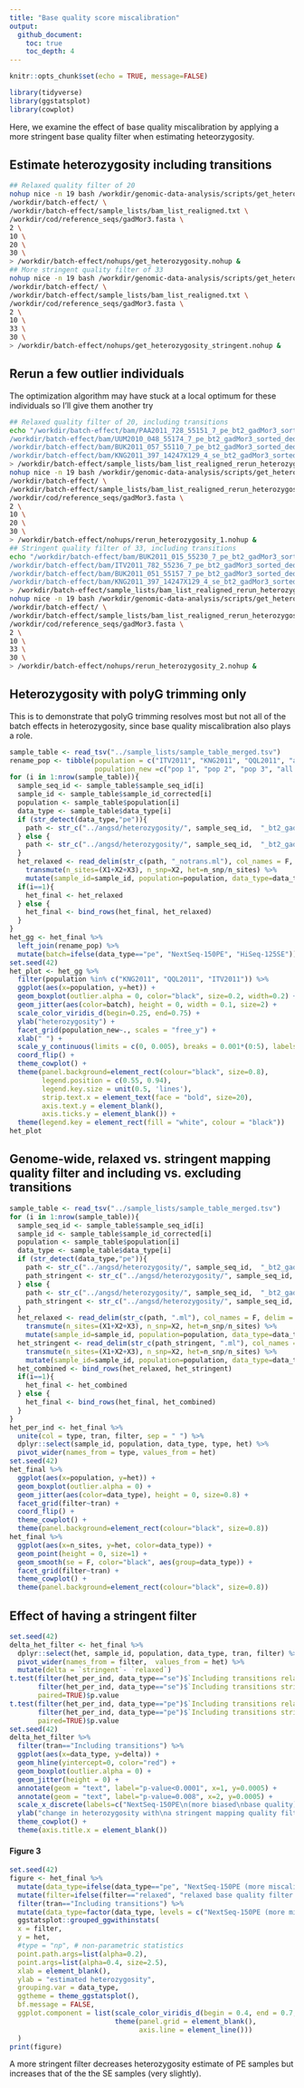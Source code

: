```yaml
---
title: "Base quality score miscalibration"
output: 
  github_document:
    toc: true
    toc_depth: 4
---
```


```r
knitr::opts_chunk$set(echo = TRUE, message=FALSE)
```

```r
library(tidyverse)
library(ggstatsplot)
library(cowplot)
```

Here, we examine the effect of base quality miscalibration by applying a more stringent base quality filter when estimating heteorzygosity.

## Estimate heterozygosity including transitions

```bash
## Relaxed quality filter of 20
nohup nice -n 19 bash /workdir/genomic-data-analysis/scripts/get_heterozygosity.sh \
/workdir/batch-effect/ \
/workdir/batch-effect/sample_lists/bam_list_realigned.txt \
/workdir/cod/reference_seqs/gadMor3.fasta \
2 \
10 \
20 \
30 \
> /workdir/batch-effect/nohups/get_heterozygosity.nohup &
## More stringent quality filter of 33
nohup nice -n 19 bash /workdir/genomic-data-analysis/scripts/get_heterozygosity.sh \
/workdir/batch-effect/ \
/workdir/batch-effect/sample_lists/bam_list_realigned.txt \
/workdir/cod/reference_seqs/gadMor3.fasta \
2 \
10 \
33 \
30 \
> /workdir/batch-effect/nohups/get_heterozygosity_stringent.nohup &
```

## Rerun a few outlier individuals 

The optimization algorithm may have stuck at a local optimum for these individuals so I'll give them another try

```bash
## Relaxed quality filter of 20, including transitions
echo "/workdir/batch-effect/bam/PAA2011_728_55151_7_pe_bt2_gadMor3_sorted_dedup_overlapclipped_realigned.bam
/workdir/batch-effect/bam/UUM2010_048_55174_7_pe_bt2_gadMor3_sorted_dedup_overlapclipped_realigned.bam
/workdir/batch-effect/bam/BUK2011_057_55110_7_pe_bt2_gadMor3_sorted_dedup_overlapclipped_realigned.bam
/workdir/batch-effect/bam/KNG2011_397_14247X129_4_se_bt2_gadMor3_sorted_dedup_realigned.bam" \
> /workdir/batch-effect/sample_lists/bam_list_realigned_rerun_heterozygosity_1.txt
nohup nice -n 19 bash /workdir/genomic-data-analysis/scripts/get_heterozygosity.sh \
/workdir/batch-effect/ \
/workdir/batch-effect/sample_lists/bam_list_realigned_rerun_heterozygosity_1.txt \
/workdir/cod/reference_seqs/gadMor3.fasta \
2 \
10 \
20 \
30 \
> /workdir/batch-effect/nohups/rerun_heterozygosity_1.nohup &
## Stringent quality filter of 33, including transitions
echo "/workdir/batch-effect/bam/BUK2011_015_55230_7_pe_bt2_gadMor3_sorted_dedup_overlapclipped_realigned.bam
/workdir/batch-effect/bam/ITV2011_782_55236_7_pe_bt2_gadMor3_sorted_dedup_overlapclipped_realigned.bam
/workdir/batch-effect/bam/BUK2011_051_55157_7_pe_bt2_gadMor3_sorted_dedup_overlapclipped_realigned.bam
/workdir/batch-effect/bam/KNG2011_397_14247X129_4_se_bt2_gadMor3_sorted_dedup_realigned.bam" \
> /workdir/batch-effect/sample_lists/bam_list_realigned_rerun_heterozygosity_2.txt
nohup nice -n 19 bash /workdir/genomic-data-analysis/scripts/get_heterozygosity.sh \
/workdir/batch-effect/ \
/workdir/batch-effect/sample_lists/bam_list_realigned_rerun_heterozygosity_2.txt \
/workdir/cod/reference_seqs/gadMor3.fasta \
2 \
10 \
33 \
30 \
> /workdir/batch-effect/nohups/rerun_heterozygosity_2.nohup &
```

## Heterozygosity with polyG trimming only

This is to demonstrate that polyG trimming resolves most but not all of the batch effects in heterozygosity, since base quality miscalibration also plays a role.

```r
sample_table <- read_tsv("../sample_lists/sample_table_merged.tsv")
rename_pop <- tibble(population = c("ITV2011", "KNG2011", "QQL2011", "all pops"),
                     population_new =c("pop 1", "pop 2", "pop 3", "all pops"))
for (i in 1:nrow(sample_table)){
  sample_seq_id <- sample_table$sample_seq_id[i]
  sample_id <- sample_table$sample_id_corrected[i]
  population <- sample_table$population[i]
  data_type <- sample_table$data_type[i]
  if (str_detect(data_type,"pe")){
    path <- str_c("../angsd/heterozygosity/", sample_seq_id,  "_bt2_gadMor3_sorted_dedup_overlapclipped_realigned_mindp2_maxdp10_minq20_minmapq30")
  } else {
    path <- str_c("../angsd/heterozygosity/", sample_seq_id,  "_bt2_gadMor3_sorted_dedup_realigned_mindp2_maxdp10_minq20_minmapq30")
  }
  het_relaxed <- read_delim(str_c(path, "_notrans.ml"), col_names = F, delim = " ") %>% 
    transmute(n_sites=(X1+X2+X3), n_snp=X2, het=n_snp/n_sites) %>%
    mutate(sample_id=sample_id, population=population, data_type=data_type, type="Before")
  if(i==1){
    het_final <- het_relaxed
  } else {
    het_final <- bind_rows(het_final, het_relaxed)
  }
}
het_gg <- het_final %>%
  left_join(rename_pop) %>%
  mutate(batch=ifelse(data_type=="pe", "NextSeq-150PE", "HiSeq-125SE")) 
set.seed(42)
het_plot <- het_gg %>%
  filter(population %in% c("KNG2011", "QQL2011", "ITV2011")) %>%
  ggplot(aes(x=population, y=het)) +
  geom_boxplot(outlier.alpha = 0, color="black", size=0.2, width=0.2) +
  geom_jitter(aes(color=batch), height = 0, width = 0.1, size=2) +
  scale_color_viridis_d(begin=0.25, end=0.75) +
  ylab("heterozygosity") +
  facet_grid(population_new~., scales = "free_y") +
  xlab(" ") +
  scale_y_continuous(limits = c(0, 0.005), breaks = 0.001*(0:5), labels = c("0", "0.001", "0.002", "0.003", "0.004", "0.005")) +
  coord_flip() +
  theme_cowplot() +
  theme(panel.background=element_rect(colour="black", size=0.8),
        legend.position = c(0.55, 0.94),
        legend.key.size = unit(0.5, 'lines'),
        strip.text.x = element_text(face = "bold", size=20),
        axis.text.y = element_blank(),
        axis.ticks.y = element_blank()) +
  theme(legend.key = element_rect(fill = "white", colour = "black"))
het_plot
```


## Genome-wide, relaxed vs. stringent mapping quality filter and including vs. excluding transitions

```r
sample_table <- read_tsv("../sample_lists/sample_table_merged.tsv")
for (i in 1:nrow(sample_table)){
  sample_seq_id <- sample_table$sample_seq_id[i]
  sample_id <- sample_table$sample_id_corrected[i]
  population <- sample_table$population[i]
  data_type <- sample_table$data_type[i]
  if (str_detect(data_type,"pe")){
    path <- str_c("../angsd/heterozygosity/", sample_seq_id,  "_bt2_gadMor3_sorted_dedup_overlapclipped_realigned_mindp2_maxdp10_minq20_minmapq30")
    path_stringent <- str_c("../angsd/heterozygosity/", sample_seq_id,  "_bt2_gadMor3_sorted_dedup_overlapclipped_realigned_mindp2_maxdp10_minq33_minmapq30")
  } else {
    path <- str_c("../angsd/heterozygosity/", sample_seq_id,  "_bt2_gadMor3_sorted_dedup_realigned_mindp2_maxdp10_minq20_minmapq30")
    path_stringent <- str_c("../angsd/heterozygosity/", sample_seq_id,  "_bt2_gadMor3_sorted_dedup_realigned_mindp2_maxdp10_minq33_minmapq30")
  }
  het_relaxed <- read_delim(str_c(path, ".ml"), col_names = F, delim = " ") %>% 
    transmute(n_sites=(X1+X2+X3), n_snp=X2, het=n_snp/n_sites) %>%
    mutate(sample_id=sample_id, population=population, data_type=data_type, tran="Including transitions", filter="relaxed")
  het_stringent <- read_delim(str_c(path_stringent, ".ml"), col_names = F, delim = " ") %>% 
    transmute(n_sites=(X1+X2+X3), n_snp=X2, het=n_snp/n_sites) %>%
    mutate(sample_id=sample_id, population=population, data_type=data_type, tran="Including transitions", filter="stringent")
  het_combined <- bind_rows(het_relaxed, het_stringent)
  if(i==1){
    het_final <- het_combined
  } else {
    het_final <- bind_rows(het_final, het_combined)
  }
}
het_per_ind <- het_final %>%
  unite(col = type, tran, filter, sep = " ") %>%
  dplyr::select(sample_id, population, data_type, type, het) %>%
  pivot_wider(names_from = type, values_from = het)
set.seed(42)
het_final %>%
  ggplot(aes(x=population, y=het)) +
  geom_boxplot(outlier.alpha = 0) +
  geom_jitter(aes(color=data_type), height = 0, size=0.8) +
  facet_grid(filter~tran) +
  coord_flip() +
  theme_cowplot() +
  theme(panel.background=element_rect(colour="black", size=0.8))
het_final %>%
  ggplot(aes(x=n_sites, y=het, color=data_type)) +
  geom_point(height = 0, size=1) +
  geom_smooth(se = F, color="black", aes(group=data_type)) +
  facet_grid(filter~tran) +
  theme_cowplot() +
  theme(panel.background=element_rect(colour="black", size=0.8))
```

## Effect of having a stringent filter

```r
set.seed(42)
delta_het_filter <- het_final %>%
  dplyr::select(het, sample_id, population, data_type, tran, filter) %>%
  pivot_wider(names_from = filter,  values_from = het) %>%
  mutate(delta = `stringent`- `relaxed`) 
t.test(filter(het_per_ind, data_type=="se")$`Including transitions relaxed`,
       filter(het_per_ind, data_type=="se")$`Including transitions stringent`,
       paired=TRUE)$p.value
t.test(filter(het_per_ind, data_type=="pe")$`Including transitions relaxed`,
       filter(het_per_ind, data_type=="pe")$`Including transitions stringent`,
       paired=TRUE)$p.value
set.seed(42)
delta_het_filter %>%
  filter(tran=="Including transitions") %>%
  ggplot(aes(x=data_type, y=delta)) +
  geom_hline(yintercept=0, color="red") +
  geom_boxplot(outlier.alpha = 0) +
  geom_jitter(height = 0) +
  annotate(geom = "text", label="p-value<0.0001", x=1, y=0.0005) +
  annotate(geom = "text", label="p-value=0.008", x=2, y=0.0005) +
  scale_x_discrete(labels=c("NextSeq-150PE\n(more biased\nbase quality)", "HiSeq-125SE\n(less biased\nbase quality)")) +
  ylab("change in heterozygosity with\na stringent mapping quality filter") +
  theme_cowplot() +
  theme(axis.title.x = element_blank())
```

#### Figure 3

```r
set.seed(42)
figure <- het_final %>%
  mutate(data_type=ifelse(data_type=="pe", "NextSeq-150PE (more miscalibration in base quality scores)", "HiSeq-125SE (less miscalibration in base quality scores)")) %>%
  mutate(filter=ifelse(filter=="relaxed", "relaxed base quality filter (minQ = 20)", "stringent base quality filter (minQ = 33)")) %>%
  filter(tran=="Including transitions") %>%
  mutate(data_type=factor(data_type, levels = c("NextSeq-150PE (more miscalibration in base quality scores)", "HiSeq-125SE (less miscalibration in base quality scores)"))) %>%
  ggstatsplot::grouped_ggwithinstats(
  x = filter,
  y = het,
  #type = "np", # non-parametric statistics
  point.path.args=list(alpha=0.2),
  point.args=list(alpha=0.4, size=2.5),
  xlab = element_blank(),
  ylab = "estimated heterozygosity",
  grouping.var = data_type,
  ggtheme = theme_ggstatsplot(),
  bf.message = FALSE,
  ggplot.component = list(scale_color_viridis_d(begin = 0.4, end = 0.7, option = "A"), 
                          theme(panel.grid = element_blank(),
                                axis.line = element_line()))
  )
print(figure)
```

A more stringent filter decreases heterozygosity estimate of PE samples but increases that of the the SE samples (very slightly).

